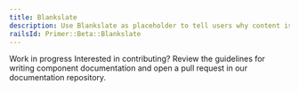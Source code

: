 ```yaml
---
title: Blankslate
description: Use Blankslate as placeholder to tell users why content is missing.
railsId: Primer::Beta::Blankslate
---
```



<Note variant="warning">
  <Text sx={{display: 'block', fontWeight: 'bold', mb: 2}}>Work in progress</Text>
  Interested in contributing? Review the guidelines for <Link as={GatsbyLink} to="/guides/contribute/documentation#documenting-components">writing component documentation</Link> and open a pull request in our <Link as={GatsbyLink} to="https://github.com/primer/design">documentation repository.</Link>
</Note>
